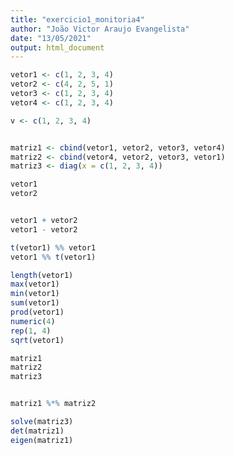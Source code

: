 ```yaml
---
title: "exercicio1_monitoria4"
author: "João Victor Araujo Evangelista"
date: "13/05/2021"
output: html_document
---
```


```r
vetor1 <- c(1, 2, 3, 4)
vetor2 <- c(4, 2, 5, 1)
vetor3 <- c(1, 2, 3, 4)
vetor4 <- c(1, 2, 3, 4)

v <- c(1, 2, 3, 4)


matriz1 <- cbind(vetor1, vetor2, vetor3, vetor4)
matriz2 <- cbind(vetor4, vetor2, vetor3, vetor1)
matriz3 <- diag(x = c(1, 2, 3, 4))

vetor1
vetor2


vetor1 + vetor2
vetor1 - vetor2

t(vetor1) %% vetor1
vetor1 %% t(vetor1)

length(vetor1)	
max(vetor1)	
min(vetor1)
sum(vetor1)	
prod(vetor1)	
numeric(4)
rep(1, 4)	
sqrt(vetor1)

matriz1
matriz2
matriz3


matriz1 %*% matriz2

solve(matriz3)
det(matriz1)
eigen(matriz1)


```

